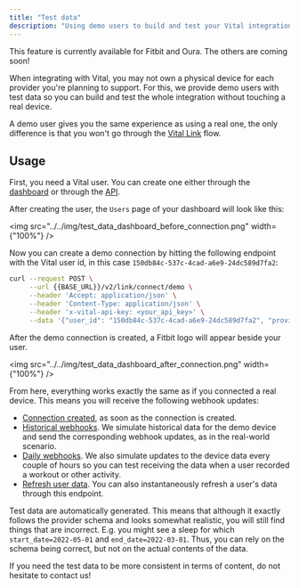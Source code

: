 ```yaml
---
title: "Test data"
description: "Using demo users to build and test your Vital integration"
---
```


<Note>

This feature is currently available for Fitbit and Oura. The others are coming soon!

</Note>

When integrating with Vital, you may not own a physical device for each provider you're planning to support. For this, we provide demo users with test data so you can build and test the whole integration without touching a real device.

A demo user gives you the same experience as using a real one, the only difference is that you won't go through the [Vital Link](/wearables/vital-link/introduction) flow.

## Usage

First, you need a Vital user. You can create one either through the [dashboard](https://app.tryvital.io) or through the [API](/api-reference/user#create-user).

After creating the user, the `Users` page of your dashboard will look like this:

<img src="../../img/test_data_dashboard_before_connection.png" width={"100%"} />

Now you can create a demo connection by hitting the following endpoint with the Vital user id, in this case `150db84c-537c-4cad-a6e9-24dc589d7fa2`:

```bash Creating a demo connection
curl --request POST \
     --url {{BASE_URL}}/v2/link/connect/demo \
     --header 'Accept: application/json' \
     --header 'Content-Type: application/json' \
     --header 'x-vital-api-key: <your_api_key>' \
     --data '{"user_id": "150db84c-537c-4cad-a6e9-24dc589d7fa2", "provider": "fitbit"}'
```

After the demo connection is created, a Fitbit logo will appear beside your user.

<img src="../../img/test_data_dashboard_after_connection.png" width={"100%"} />

From here, everything works exactly the same as if you connected a real device. This means you will receive the following webhook updates:

- [Connection created](/webhooks/data_flow#connection-created), as soon as the connection is created.
- [Historical webhooks](/webhooks/data_flow#historical-data-flow). We simulate historical data for the demo device and send the corresponding webhook updates, as in the real-world scenario.
- [Daily webhooks](/webhooks/data_flow#historical-data-flow). We also simulate updates to the device data every couple of hours so you can test receiving the data when a user recorded a workout or other activity.
- [Refresh user data](/api-reference/user#refresh-users-data). You can also instantaneously refresh a user's data through this endpoint.

<TipWarning>

Test data are automatically generated. This means that although it exactly follows the provider schema and looks somewhat realistic, you will still find things that are incorrect. E.g. you might see a sleep for which `start_date=2022-05-01` and `end_date=2022-03-01`. Thus, you can rely on the schema being correct, but not on the actual contents of the data.

If you need the test data to be more consistent in terms of content, do not hesitate to contact us!

</TipWarning>
